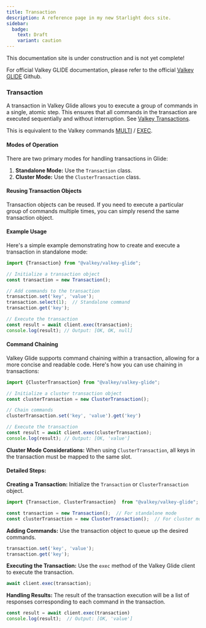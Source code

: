 ```yaml
---
title: Transaction
description: A reference page in my new Starlight docs site.
sidebar:
  badge:
    text: Draft
    variant: caution
---
```



<Aside type="caution" title="Work In Progress!">
This documentation site is under construction and is not yet complete!

For official Valkey GLIDE documentation, please refer to the official [Valkey GLIDE](https://github.com/valkey-io/valkey-glide) Github.
</Aside>


### Transaction

A transaction in Valkey Glide allows you to execute a group of commands in a single, atomic step. This ensures that all commands in the transaction are executed sequentially and without interruption. See [Valkey Transactions](https://valkey.io/topics/transactions).


This is equivalent to the Valkey commands [MULTI](https://valkey.io/commands/multi/) / [EXEC](https://valkey.io/commands/exec/).

#### Modes of Operation

There are two primary modes for handling transactions in Glide:

1. **Standalone Mode:** Use the `Transaction` class.
2. **Cluster Mode:** Use the `ClusterTransaction` class.



#### Reusing Transaction Objects

Transaction objects can be reused. If you need to execute a particular group of commands multiple times, you can simply resend the same transaction object.


#### Example Usage

Here's a simple example demonstrating how to create and execute a transaction in standalone mode:

```ts
import {Transaction} from "@valkey/valkey-glide";

// Initialize a transaction object
const transaction = new Transaction();

// Add commands to the transaction
transaction.set('key', 'value');
transaction.select(1);  // Standalone command
transaction.get('key');

// Execute the transaction
const result = await client.exec(transaction);
console.log(result); // Output: [OK, OK, null]
```

#### Command Chaining

Valkey Glide supports command chaining within a transaction, allowing for a more concise and readable code. Here's how you can use chaining in transactions:

```ts
import {ClusterTransaction} from "@valkey/valkey-glide";

// Initialize a cluster transaction object
const clusterTransaction = new ClusterTransaction();

// Chain commands
clusterTransaction.set('key', 'value').get('key')

// Execute the transaction
const result = await client.exec(clusterTransaction);
console.log(result); // Output: [OK, 'value']
```

**Cluster Mode Considerations:** When using `ClusterTransaction`, all keys in the transaction must be mapped to the same slot.


#### Detailed Steps:

**Creating a Transaction:** Initialize the `Transaction` or `ClusterTransaction` object.
```ts
import {Transaction, ClusterTransaction}  from "@valkey/valkey-glide";

const transaction = new Transaction();  // For standalone mode
const clusterTransaction = new ClusterTransaction();  // For cluster mode
```
**Adding Commands:** Use the transaction object to queue up the desired commands.
```ts
transaction.set('key', 'value');
transaction.get('key');
```
**Executing the Transaction:** Use the `exec` method of the Valkey Glide client to execute the transaction.
```ts
await client.exec(transaction);
```

**Handling Results:** The result of the transaction execution will be a list of responses corresponding to each command in the transaction.
```ts
const result = await client.exec(transaction)
console.log(result);  // Output: [OK, 'value']
```

